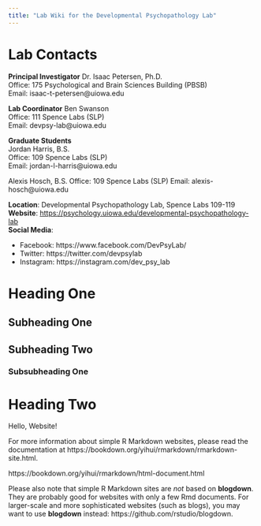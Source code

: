 ```yaml
---
title: "Lab Wiki for the Developmental Psychopathology Lab"
---
```


# Lab Contacts

**Principal Investigator**
Dr. Isaac Petersen, Ph.D.\
Office: 175 Psychological and Brain Sciences Building (PBSB)\
Email: isaac-t-petersen@uiowa.edu

**Lab Coordinator**
Ben Swanson\
Office: 111 Spence Labs (SLP)\
Email: devpsy-lab@uiowa.edu

**Graduate Students**\
Jordan Harris, B.S.\
Office: 109 Spence Labs (SLP)\
Email: jordan-l-harris@uiowa.edu

Alexis Hosch, B.S.
Office: 109 Spence Labs (SLP)
Email: alexis-hosch@uiowa.edu

**Location**: Developmental Psychopathology Lab, Spence Labs 109-119\
**Website**: [https://psychology.uiowa.edu/developmental-psychopathology-lab](https://psychology.uiowa.edu/developmental-psychopathology-lab)\
**Social Media**:

- Facebook: https://www.facebook.com/DevPsyLab/
- Twitter: https://twitter.com/devpsylab
- Instagram: https://instagram.com/dev_psy_lab

# Heading One

## Subheading One

## Subheading Two

### Subsubheading One

# Heading Two

Hello, Website!

For more information about simple R Markdown websites, please read the documentation at https://bookdown.org/yihui/rmarkdown/rmarkdown-site.html.

https://bookdown.org/yihui/rmarkdown/html-document.html

Please also note that simple R Markdown sites are _not_ based on **blogdown**.
They are probably good for websites with only a few Rmd documents.
For larger-scale and more sophisticated websites (such as blogs), you may want to use **blogdown** instead: https://github.com/rstudio/blogdown.
